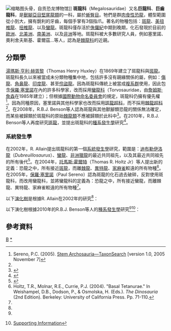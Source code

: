 {{Otheruses|other=可譯為巨齒龍科的其他科|巨齒龍科 (消歧義)}}
{{Otheruses|other=可譯為巨龍科的其他科|巨龍科 (消歧義)}}
{{Automatic Taxobox
| taxon = Megalosauridae
| fossil_range = [[侏罗纪|侏罗纪]]中期到晚期, {{Fossil range|170|148|latest=139}}可能还有[[贝里亚阶|贝里亚阶]]-[[凡兰今阶|凡兰今阶]]的记录
| image = File:Torvosaurus_Museum_of_Ancient_Life_2.jpg
| image_caption = [[蛮龙|蛮龙]]的骨架，位于{{link-en|古代生命博物馆|Museum of Ancient Life}}
| authority = [[湯瑪斯·亨利·赫胥黎|Huxley]], 1869
| type_species = †[[巴氏斑龙|巴氏斑龙]]<br /> ''Megalosaurus bucklandi''
| type_species_authority = [[吉迪恩.曼特尔|Mantell]] , 1827
| subdivision_ranks = 演化支
| subdivision =
* †'''[[斑龙亚科|斑龙亚科]] Megalosaurinae'''
** †[[斑龙属|斑龙属]] ''Megalosaurus''
** †[[蛮龙属|蛮龙属]] ''Torvosaurus''
** †[[多里亚猎龙属|多里亚猎龙属]] ''Duriavenator''
** †[[维恩猎龙属|维恩猎龙属]] ''Wiehenvenator''
* †'''[[美扭椎龙亚科|美扭椎龙亚科]] Eustreptospondylinae'''
** †[[美扭椎龙属|美扭椎龙属]] ''Eustreptospondylus''
* †'''[[非洲猎龙亚科|非洲猎龙亚科]] Afrovenatorinae'''
** ?†[[扭椎龙属|扭椎龙属]] ''Streptospondylus''
** †[[非洲猎龙属|非洲猎龙属]] ''Afrovenator''
** †[[迪布勒伊洛龙属|迪布勒伊洛龙属]] ''Dubreuillosaurus''
** †[[乐山龙属|乐山龙属]] ''Leshansaurus''
** †[[大龙属|大龙属]] ''Magnosaurus''
** †[[皮尔逖龙属|皮尔逖龙属]] ''Piveteausaurus''
** ?†[[杂肋龙属|杂肋龙属]] ''Poekilopleuron''
| synonyms = 
*[[蠻龍科|蠻龍科]] Torvosauridae <br><small>[[詹姆斯·詹森|Jensen]], 1985</small>
*[[美扭椎龍科|美扭椎龍科]] Eustreptospondylidae <br><small>Paul, 1988</small>
*[[扭椎龍科|扭椎龍科]] Streptospondylidae <br><small>Kurzanov, 1989</small>
}}
[[File:Zigong_Dinosaur_Museum_Yangchuanosaurus_hepingensis.jpg|缩略图]]头骨，自贡恐龙博物馆]]
'''斑龍科'''（Megalosauridae）又名'''巨龍科'''、'''巨齒龍科'''，是[[獸腳亞目|獸腳亞目]][[堅尾龍類|堅尾龍類]]的一科，屬於[[蜥臀目|蜥臀目]]。牠們是群[[肉食性|肉食性]][[恐龍|恐龍]]，體型範圍從小到大，擁有銳利的牙齒，每個手掌有3個指爪。著名的物種包括：[[斑龍|斑龍]]、[[美扭椎龍|美扭椎龍]]、[[扭椎龍|扭椎龍]]、以及[[蠻龍|蠻龍]]。斑龍科僅存活於[[侏儸紀|侏儸紀]]中期到晚期，化石發現於目前的[[歐洲|歐洲]]、[[北美洲|北美洲]]、[[南美洲|南美洲]]、以及[[非洲|非洲]]等地。斑龍科被大多數研究人員，例如塞里諾、奧利舍夫斯基、霍爾茲…等人，認為是[[棘龍科|棘龍科]]的近親。

==分類學==
[[湯瑪斯·亨利·赫胥黎|湯瑪斯·亨利·赫胥黎]]（Thomas Henry Huxley）在1869年建立了斑龍科與[[斑龍|斑龍]]。斑龍科長久以來被當成未分類物種集中地，包括許多沒有親緣關係的屬，例如：[[傷龍|傷龍]]、[[角鼻龍|角鼻龍]]、[[印度龍|印度龍]]、甚至[[伶盜龍|伶盜龍]]。因為斑龍科傳統上被當成[[複系群|複系群]]使用，因此包含[[保羅·塞里諾|保羅·塞里諾]]在內的許多科學家，改而採用[[蠻龍科|蠻龍科]]（Torvosauridae，由[[詹姆斯·詹森|詹姆斯·詹森]]在1985年建立）；但根據[[國際動物命名委員會|國際動物命名委員會]]的規定，斑龍科仍擁有優先權<ref name="taxonsearch">Sereno, P.C. (2005). [http://www.taxonsearch.org/Archive/stem-archosauria-1.0.php Stem Archosauria—TaxonSearch] {{webarchive|url=https://web.archive.org/web/20090115093329/http://www.taxonsearch.org/Archive/stem-archosauria-1.0.php |date=2009-01-15 }} [version 1.0, 2005 November 7]</ref>。因為同種原因，塞里諾與其他科學家也改而採用[[斑龍超科|斑龍超科]]，而不採用[[棘龍超科|棘龍超科]]<ref name="taxonsearch"/>。在2008年，R.B.J. Benson等人認為斑龍與其他獸腳類恐龍的關係無法確定，而某些被歸類於斑龍科的原始[[棘龍類|棘龍類]]不應被歸類於此科中<ref name="bensonetal2008">{{cite journal | doi = 10.1111/j.1475-4983.2008.00751.x | author = Benson R.B.J., Barrett P.M., Powell H.P., Norman D.B. | year = 2008 | title = The taxonomic status of ''Megalosaurus bucklandii'' (Dinosauria, Theropoda) from the Middle Jurassic of OxfordshireE, UK. | url = | journal = Palaeontology | volume = 51 | issue = 2| pages = 419–424 }}</ref>。在2010年，R.B.J. Benson等人再度研究[[斑龍|斑龍]]，並提出斑龍科的[[種系發生學|種系發生學]]研究<ref name=benson2010>{{cite journal |last=Benson |first=R.B.J. |year=2010 |pages=882 |volume=158 |title=A description of ''Megalosaurus bucklandii'' (Dinosauria: Theropoda) from the Bathonian of the UK and the relationships of Middle Jurassic theropods |journal=Zoological Journal of the Linnean Society |doi= 10.1111/j.1096-3642.2009.00569.x }}</ref>。
===系統發生學===
在2002年，R. Allain提出斑龍科的第一個[[系統發生學|系統發生學]]研究，範圍是：[[迪布勒伊洛龍|迪布勒伊洛龍]]（''Dubreuillosaurus''）、[[蠻龍|蠻龍]]、[[非洲獵龍|非洲獵龍]]的最近共同祖先，以及其最近共同祖先的所有後代<ref name="allain2002b">{{cite journal | doi = 10.1671/0272-4634(2002)022[0548:DOMDTI]2.0.CO;2 | author = Allain R | year = 2002 | title = Discovery of megalosaur (Dinosauria, Theropoda) in the middle Bathonian of Normandy (France) and its implications for the phylogeny of basal Tetanurae | url = | journal = Journal of Vertebrate Paleontology | volume = 22 | issue = 3| pages = 548–563 }}</ref>。在2004年，[[托馬斯·霍爾特|托馬斯·霍爾特]]（Thomas R. Holtz Jr）等人提出新的定義：恐龍之中，所有接近[[斑龍|斑龍]]，而離[[棘龍|棘龍]]、[[異特龍|異特龍]]、[[家麻雀|家麻雀]]較遠的所有物種<ref name="holtzetal2004">Holtz, T.R., Molnar, R.E., Currie, P.J. (2004). "Basal Tetanurae." In Weishampel, D.B., Dodson, P., & Osmolska, H. (Eds.). ''The Dinosauria'' (2nd Edition). Berkeley: University of California Press. Pp. 71-110.</ref>。在2005年，[[保羅·塞里諾|保羅·塞里諾]]（Paul Sereno）認為斑龍的化石過去破碎，反對使用斑龍科，而改用蠻龍科，並將蠻龍科的定義為：恐龍之中，所有接近蠻龍，而離棘龍、異特龍、家麻雀較遠的所有物種<ref name="taxonsearch"/>。

以下[[演化樹|演化樹]]是根據R. Allain在2002年的研究<ref name="allain2002b"/>：

{{clade| style=font-size:100%;line-height:80%
|label1='''斑龍科'''
|1={{clade
   |1=''[[蠻龍|蠻龍]]''
   |label2=斑龍亞科
   |2={{clade
      |label1=<font color="white">unnamed</font>
      |1={{clade
         |1=''[[美扭椎龍|美扭椎龍]]''
         |2=''[[迪布勒伊洛龍|迪布勒伊洛龍]]''
         }}
      |2=''[[非洲獵龍|非洲獵龍]]''
      }}
   }}
}}

以下演化樹根據2010年的R.B.J. Benson等人的[[種系發生學|種系發生學]]研究<ref name=benson2010/><ref name="bensonetal2010">{{Cite journal | author = Benson, R.B.J., Carrano, M.T and Brusatte, S.L. | year = 2010 | title = A new clade of archaic large-bodied predatory dinosaurs (Theropoda: Allosauroidea) that survived to the latest Mesozoic | url = | journal = Naturwissenschaften | volume = 97 | issue = 1 | pages = 71–78 | doi = 10.1007/s00114-009-0614-x | pmid=19826771 | bibcode=2010NW.....97...71B}} [http://www.springerlink.com/content/l496325vp2x32617/MediaObjects/114_2009_614_MOESM1_ESM.pdf Supporting Information]{{Dead link|date=2020年2月 |bot=InternetArchiveBot |fix-attempted=yes }}</ref>：

{{clade| style=font-size:100%;line-height:80%
|label1='''斑龍科'''
                  |1={{clade
                     |1={{clade
                        |1=''[[美扭椎龍|美扭椎龍]]''
                        |2={{clade
                            |1=''[[大龍|大龍]]''
                            |2=''[[扭椎龍|扭椎龍]]''
                            }}
                            }}
                     |label2= '''斑龍亞科'''
                     |2={{clade
                        |1=''[[多里亞獵龍|多里亞獵龍]]''
                        |2={{clade
                            |1=''[[非洲獵龍|非洲獵龍]]''
                            |2=''[[迪布勒伊洛龍|迪布勒伊洛龍]]''
                            }}
                        |3={{clade
                           |1=''[[斑龍|斑龍]]''
                           |2=''[[蠻龍|蠻龍]]''
                        }}
                     }}
                  }}
               }}

==參考資料==
{{reflist}}
{{獸腳亞目}}
{{Taxonbar|from=Q131632}}

[[Category:斑龍超科|B]]
[[Category:斑龍超科|*]]